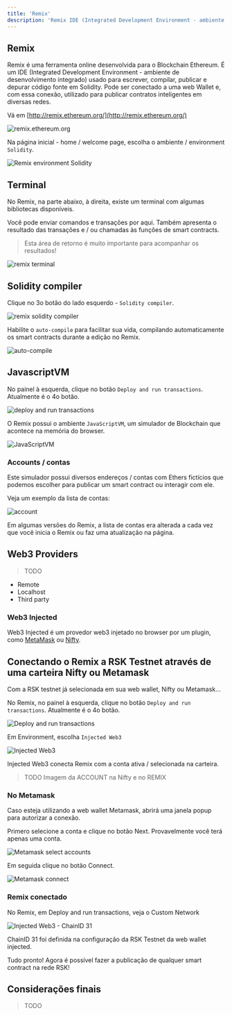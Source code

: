 ---
title: 'Remix'
description: 'Remix IDE (Integrated Development Environment - ambiente de desenvolvimento integrado)'
---

## Remix

Remix é uma ferramenta online desenvolvida para o Blockchain Ethereum. 
É um IDE (Integrated Development Environment - ambiente de desenvolvimento integrado) usado para escrever, compilar, publicar e depurar código fonte em Solidity.
Pode ser conectado a uma web Wallet e, com essa conexão, utilizado para publicar contratos inteligentes em diversas redes.

Vá em 
[http://remix.ethereum.org/](http://remix.ethereum.org/)

![remix.ethereum.org](/img/courses/dev/02/remix/image-01.png)

Na página inicial - home / welcome page, escolha o ambiente / environment `Solidity`.

![Remix environment Solidity](/img/courses/dev/02/remix/image-02.png)

## Terminal

No Remix, na parte abaixo, à direita, existe um terminal com algumas bibliotecas disponíveis.

Você pode enviar comandos e transações por aqui. 
Também apresenta o resultado das transações e / ou chamadas às funções de smart contracts.

> Esta área de retorno é muito importante para acompanhar os resultados!

![remix terminal](/img/courses/dev/02/remix/image-03.png)

## Solidity compiler

Clique no 3o botão do lado esquerdo - `Solidity compiler`.

![remix solidity compiler](/img/courses/dev/02/remix/image-04.png)

Habilite o `auto-compile` para facilitar sua vida, compilando automaticamente os smart contracts durante a edição no Remix.

![auto-compile](/img/courses/dev/02/remix/image-05.png)

## JavascriptVM

No painel à esquerda, clique no botão `Deploy and run transactions`. Atualmente é o 4o botão.

![deploy and run transactions](/img/courses/dev/02/remix/image-10.png)

O Remix possui o ambiente `JavaScriptVM`, um simulador de Blockchain que acontece na memória do browser.

![JavaScriptVM](/img/courses/dev/02/remix/image-11.png)

### Accounts / contas

Este simulador possui diversos endereços / contas com Ethers fictícios que podemos escolher para publicar um smart contract ou interagir com ele.

Veja um exemplo da lista de contas:

![account](/img/courses/dev/02/remix/image-12.png)

Em algumas versões do Remix, a lista de contas era alterada a cada vez que você inicia o Remix ou faz uma atualização na página.

## Web3 Providers

> TODO

- Remote
- Localhost
- Third party

### Web3 Injected

Web3 Injected é um provedor web3 injetado no browser por um plugin, como
[MetaMask](https://metamask.io/) ou [Nifty](https://www.poa.network/for-users/nifty-wallet).

## Conectando o Remix a RSK Testnet através de uma carteira Nifty ou Metamask

Com a RSK testnet já selecionada em sua web wallet, Nifty ou Metamask...

No Remix, no painel à esquerda, clique no botão `Deploy and run transactions`.
Atualmente é o 4o botão.

![Deploy and run transactions](/img/courses/dev/02/remix/image-13.png)

Em Environment, escolha `Injected Web3`

![Injected Web3](/img/courses/dev/02/remix/image-14.png)

Injected Web3 conecta Remix com a conta ativa / selecionada na carteira.

> TODO
Imagem da ACCOUNT na Nifty e no REMIX

### No Metamask

Caso esteja utilizando a web wallet Metamask, abrirá uma janela popup para autorizar a conexão.

Primero selecione a conta e clique no botão Next. 
Provavelmente você terá apenas uma conta.

![Metamask select accounts](/img/courses/dev/02/remix/image-15.png)

Em seguida clique no botão Connect.

![Metamask connect](/img/courses/dev/02/remix/image-16.png)

### Remix conectado

No Remix, em Deploy and run transactions, veja o Custom Network

![Injected Web3 - ChainID 31](/img/courses/dev/02/remix/image-17.png)

ChainID 31 foi definida na configuração da RSK Testnet da web wallet injected.

Tudo pronto! Agora é possível fazer a publicação de qualquer smart contract na rede RSK!

## Considerações finais

> TODO